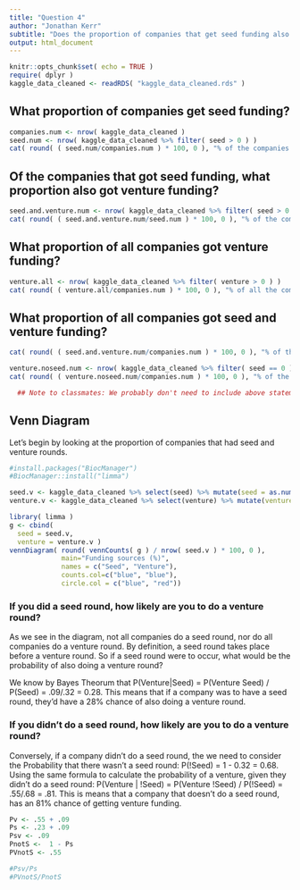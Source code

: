 ---
title: "Question 4"
author: "Jonathan Kerr"
subtitle: "Does the proportion of companies that get seed funding also get venture funding?"
output: html_document
---

```{r setup, include=FALSE}
knitr::opts_chunk$set( echo = TRUE )
require( dplyr )
kaggle_data_cleaned <- readRDS( "kaggle_data_cleaned.rds" )
```

## What proportion of companies get seed funding?

```{r}
companies.num <- nrow( kaggle_data_cleaned )
seed.num <- nrow( kaggle_data_cleaned %>% filter( seed > 0 ) )
cat( round( ( seed.num/companies.num ) * 100, 0 ), "% of the companies received seed funding", sep = "" )
```

## Of the companies that got seed funding, what proportion also got venture funding?

```{r}
seed.and.venture.num <- nrow( kaggle_data_cleaned %>% filter( seed > 0 ) %>% filter( venture > 0 ) )
cat( round( ( seed.and.venture.num/seed.num ) * 100, 0 ), "% of the companies that received seed funding also received venture funding.", sep = "" )
```

## What proportion of all companies got venture funding?
```{r}
venture.all <- nrow( kaggle_data_cleaned %>% filter( venture > 0 ) )
cat( round( ( venture.all/companies.num ) * 100, 0 ), "% of all the companies sampled recieved venture funding.", sep = "" )
```

## What proportion of all companies got seed and venture funding?
```{r}
cat( round( ( seed.and.venture.num/companies.num ) * 100, 0 ), "% of the companeies that had seed funding also had venture funding.", sep = "" )
```


```{r}
venture.noseed.num <- nrow( kaggle_data_cleaned %>% filter( seed == 0 ) %>% filter( venture > 0 ) )
cat( round( ( venture.noseed.num/companies.num ) * 100, 0 ), "% of the companeies that didn't have seed funding also had venture funding.", sep = "" )
```


```{r, echo=FALSE}
  ## Note to classmates: We probably don't need to include above statements.  I suspect the following would cover it.
```


## Venn Diagram

Let's begin by looking at the proportion of companies that had seed and venture rounds.

```{r, echo=FALSE}
#install.packages("BiocManager")
#BiocManager::install("limma")

seed.v <- kaggle_data_cleaned %>% select(seed) %>% mutate(seed = as.numeric(seed > 0) ) 
venture.v <- kaggle_data_cleaned %>% select(venture) %>% mutate(venture = as.numeric(venture > 0) ) 

library( limma )
g <- cbind(
  seed = seed.v, 
  venture = venture.v )
vennDiagram( round( vennCounts( g ) / nrow( seed.v ) * 100, 0 ),
             main="Funding sources (%)",
             names = c("Seed", "Venture"),
             counts.col=c("blue", "blue"),
             circle.col = c("blue", "red"))
```

### If you did a seed round, how likely are you to do a venture round?

As we see in the diagram, not all companies do a seed round, nor do all companies do a venture round.  By definition, a seed round takes place before a venture round.  So if a seed round were to occur, what would be the probability of also doing a venture round?  

We know by Bayes Theorum that P(Venture|Seed) = P(Venture \cap Seed) / P(Seed) = .09/.32 = 0.28.  This means that if a company was to have a seed round, they'd have a 28% chance of also doing a venture round.

### If you didn't do a seed round, how likely are you to do a venture round?

Conversely, if a company didn't do a seed round, the we need to consider the Probability that there wasn't a seed round: P(!Seed) = 1 - 0.32 = 0.68.  Using the same formula to calculate the probability of a venture, given they didn't do a seed round: P(Venture | !Seed) =  P(Venture \cap !Seed) / P(!Seed) = .55/.68 = .81.  This is means that a company that doesn't do a seed round, has an 81% chance of getting venture funding.  


```{r, echo=FALSE}
Pv <- .55 + .09
Ps <- .23 + .09
Psv <- .09
PnotS <-  1 - Ps
PVnotS <- .55

#Psv/Ps
#PVnotS/PnotS  
```







